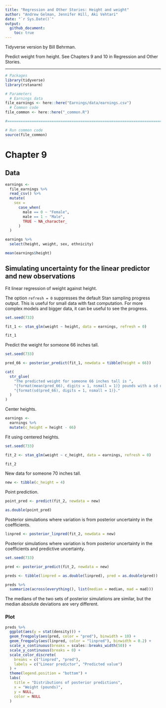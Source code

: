 ```yaml
---
title: "Regression and Other Stories: Height and weight"
author: "Andrew Gelman, Jennifer Hill, Aki Vehtari"
date: "`r Sys.Date()`"
output:
  github_document:
    toc: true
---
```

Tidyverse version by Bill Behrman.

Predict weight from height. See Chapters 9 and 10 in Regression
and Other Stories.

-------------

```r
# Packages
library(tidyverse)
library(rstanarm)

# Parameters
  # Earnings data
file_earnings <- here::here("Earnings/data/earnings.csv")
  # Common code
file_common <- here::here("_common.R")

#===============================================================================

# Run common code
source(file_common)
```

# Chapter 9

## Data

```r
earnings <- 
  file_earnings %>% 
  read_csv() %>% 
  mutate(
    sex = 
      case_when(
        male == 0 ~ "Female",
        male == 1 ~ "Male",
        TRUE ~ NA_character_
      )
  )

earnings %>% 
  select(height, weight, sex, ethnicity)
```

```r
mean(earnings$height)
```

## Simulating uncertainty for the linear predictor and new observations

Fit linear regression of weight against height.

The option `refresh = 0` suppresses the default Stan sampling progress output. This is useful for small data with fast computation. For more complex models and bigger data, it can be useful to see the progress.

```r
set.seed(733)

fit_1 <- stan_glm(weight ~ height, data = earnings, refresh = 0)

fit_1
```

Predict the weight for someone 66 inches tall.

```r
set.seed(733)

pred_66 <- posterior_predict(fit_1, newdata = tibble(height = 66))
```

```r
cat(
  str_glue(
    "The predicted weight for someone 66 inches tall is ",
    "{format(mean(pred_66), digits = 1, nsmall = 1)} pounds with a sd of ",
    "{format(sd(pred_66), digits = 1, nsmall = 1)}."
  )
)
```

Center heights.

```r
earnings <- 
  earnings %>% 
  mutate(c_height = height - 66)
```

Fit using centered heights.

```r
set.seed(733)

fit_2 <- stan_glm(weight ~ c_height, data = earnings, refresh = 0)

fit_2
```

New data for someone 70 inches tall.

```r
new <- tibble(c_height = 4)
```

Point prediction.

```r
point_pred <- predict(fit_2, newdata = new)

as.double(point_pred)
```

Posterior simulations where variation is from posterior uncertainty in the coefficients.

```r
linpred <- posterior_linpred(fit_2, newdata = new)
```

Posterior simulations where variation is from posterior uncertainty in the coefficients and predictive uncertainty.

```r
set.seed(733)

pred <- posterior_predict(fit_2, newdata = new)
```

```r
preds <- tibble(linpred = as.double(linpred), pred = as.double(pred))

preds %>% 
  summarize(across(everything(), list(median = median, mad = mad)))
```

The medians of the two sets of posterior simulations are similar, but the median absolute deviations are very different.

### Plot

```r
preds %>% 
  ggplot(aes(y = stat(density))) +
  geom_freqpoly(aes(pred, color = "pred"), binwidth = 10) +
  geom_freqpoly(aes(linpred, color = "linpred"), binwidth = 0.2) +
  scale_x_continuous(breaks = scales::breaks_width(50)) +
  scale_y_continuous(breaks = 0) +
  scale_color_discrete(
    breaks = c("linpred", "pred"),
    labels = c("Linear predictor", "Predicted value")
  ) +
  theme(legend.position = "bottom") +
  labs(
    title = "Distributions of posterior predictions",
    x = "Weight (pounds)",
    y = NULL,
    color = NULL
  )
```

